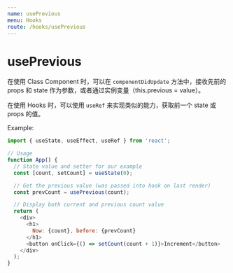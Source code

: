 ```yaml
---
name: usePrevious
menu: Hooks
route: /hooks/usePrevious
---
```


# usePrevious

在使用 Class Component 时，可以在 `componentDidUpdate` 方法中，接收先前的 props 和 state 作为参数，或者通过实例变量（this.previous = value）。

在使用 Hooks 时，可以使用 `useRef` 来实现类似的能力，获取前一个 state 或 props 的值。

Example:

```js
import { useState, useEffect, useRef } from 'react';

// Usage
function App() {
  // State value and setter for our example
  const [count, setCount] = useState(0);

  // Get the previous value (was passed into hook on last render)
  const prevCount = usePrevious(count);

  // Display both current and previous count value
  return (
    <div>
      <h1>
        Now: {count}, before: {prevCount}
      </h1>
      <button onClick={() => setCount(count + 1)}>Increment</button>
    </div>
  );
}
```

